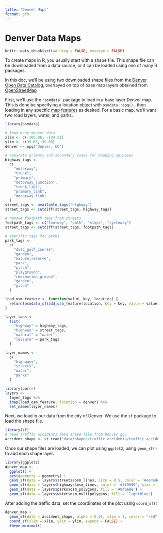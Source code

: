 ```yaml
---
title: "Denver Maps"
format: gfm
---
```


# Denver Data Maps

```r
knitr::opts_chunk$set(warning = FALSE, message = FALSE)
```

To create maps in R, you usually start with a shape file. This shape file can be downloaded from a data source, or it can be loaded using one of many R packages.

In this doc, we'll be using two downloaded shape files from the [Denver Open Data Catalog](https://www.denvergov.org/opendata/ "Denver Open Data Catalog"), overlayed on top of base map layers obtained from [OpenStreetMap](https://wiki.openstreetmap.org/wiki/Main_Page "OpenStreetMap")

First, we'll use the `'osmdata'` package to load in a base layer Denver map. This is done be specifying a location object with `osmdata::opq()` , then loading in any specific [map features](https://wiki.openstreetmap.org/wiki/Map_Features "Map features - OpenStreetMap Wiki") as desired. For a basic map, we'll want two road layers, water, and parks.

```r
library(osmdata)

# load base denver data
xlim <- c(-105.06, -104.91)
ylim <- c(39.63, 39.80)
denver <- opq("Denver, CO")

# separate primary and secondary roads for mapping purposes
highway_tags <- 
  c(
    "motorway",
    "trunk",
    "primary",
    "motorway_junction",
    "trunk_link",
    "primary_link",
    "motorway_link"
  )
street_tags <- available_tags("highway")
street_tags <- setdiff(street_tags, highway_tags)

# remove footpath tags from streets
footpath_tags <- c("footway", "path", "steps", "cycleway")
street_tags <- setdiff(street_tags, footpath_tags)

# specific tags for parks
park_tags <- 
  c(
    "disc_golf_course",
    "garden",
    "nature_reserve",
    "park",
    "pitch",
    "playground",
    "recreation_ground",
    "garden",
    "pitch"
  )

load_osm_feature <- function(value, key, location) {
  return(osmdata_sf(add_osm_feature(location, key = key, value = value)))
}

layer_tags <- 
  list(
    "highway" = highway_tags,
    "highway" = street_tags,
    "natural" = "water",
    "leisure" = park_tags
  )

layer_names <-
  c(
    "highways",
    "streets",
    "water",
    "parks"
  )

library(purrr)
layers <- 
  layer_tags %>% 
  imap(load_osm_feature, location = denver) %>% 
  set_names(layer_names)
```

Next, we load in our data from the city of Denver. We use the `sf` package to load the shape file.

```r
library(sf)
# read traffic accidents data shape file from Denver gov
accident_shape <- st_read("data/shapes/traffic_accidents/traffic_accidents.shp")
```

Once our shape files are loaded, we can plot using `ggplot2`, using `geom_sf()` to add each shape layer.

```r
library(ggplot2)
denver_map <- 
  ggplot() + 
  aes(geometry = geometry) +
  geom_sf(data = layers$streets$osm_lines, size = 0.5, color = '#eedede') +
  geom_sf(data = layers$highways$osm_lines, color = '#ff9999', size = 1) + 
  geom_sf(data = layers$parks$osm_polygons, fill = '#94ba8e') +
  geom_sf(data = layers$water$osm_multipolygons, fill = 'lightblue')
```

After adding the traffic data, set the coordinates of the plot using `coord_sf()`

```r
denver_map + 
  geom_sf(data = accident_shape, alpha = 0.01, size = 1, color = "red") +
  coord_sf(xlim = xlim, ylim = ylim, expand = FALSE) +
  theme_minimal()
```

<br><br>
